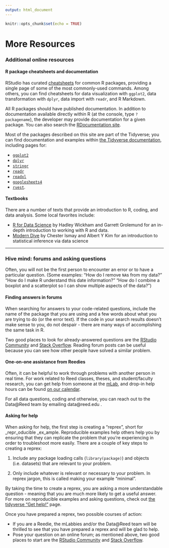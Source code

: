 ```yaml
---
output: html_document
---
```


```r
knitr::opts_chunk$set(echo = TRUE)
```

# More Resources

### Additional online resources

#### R package cheatsheets and documentation

RStudio has curated [cheatsheets](https://rstudio.com/resources/cheatsheets/) for common R packages, providing a single page of some of the most commonly-used commands. Among others, you can find cheatsheets for data visualization with `ggplot2`, data transformation with `dplyr`, data import with `readr`, and R Markdown.

All R packages should have published documentation. In addition to documentation available directly within R (at the console, type `?packagename`), the developer may provide documentation for a given package. You can also search the [RDocumentation site](https://www.rdocumentation.org/).

Most of the packages described on this site are part of the Tidyverse; you can find documentation and examples within [the Tidyverse documentation](https://tidyverse.org), including pages for:
 
  - [`ggplot2`](https://ggplot2.tidyverse.org/)
  - [`dplyr`](https://dplyr.tidyverse.org/) 
  - [`stringr`](https://stringr.tidyverse.org/)
  - [`readr`](https://readr.tidyverse.org/)
  - [`readxl`](https://readxl.tidyverse.org/)
  - [`googlesheets4`](https://googlesheets4.tidyverse.org/)
  - [`rvest`](https://rvest.tidyverse.org/). 

#### Textbooks

There are a number of texts that provide an introduction to R, coding, and data analysis. Some local favorites include: 
 
  - [R for Data Science](https://r4ds.had.co.nz/) by Hadley Wickham and Garrett Grolemund for an in-depth introduction to working with R and data.
  - [Modern Dive](https://moderndive.netlify.app/) by Chester Ismay and Albert Y Kim for an introduction to statistical inference via data science

---

### Hive mind: forums and asking questions

Often, you will not be the first person to encounter an error or to have a particular question. (Some examples: "How do I remove `NA`s from my data?" "How do I make R understand this date information?" "How do I combine a boxplot and a scatterplot so I can show multiple aspects of the data?")

#### Finding answers in forums

When searching for answers to your code-related questions, include the name of the package that you are using and a few words about what you are trying to do (or the error text). If the code in your search results doesn't make sense to you, do not despair - there are many ways of accomplishing the same task in R. 

Two good places to look for already-answered questions are the [RStudio Community](https://community.rstudio.com) and [Stack Overflow](https://stackoverflow.com). Reading forum posts can be useful because you can see how other people have solved a similar problem.

#### One-on-one assistance from Reedies

Often, it can be helpful to work through problems with another person in real time. For work related to Reed classes, theses, and student/faculty research, you can get help from someone at the [mLab](https://www.reed.edu/cis/mlab/index.html), and drop-in help hours can be found [on our calendar](https://www.reed.edu/cis/mlab/calendar.html). 

For all data questions, coding and otherwise, you can reach out to the Data@Reed team by emailing data@reed.edu .

#### Asking for help

When asking for help, the first step is creating a "reprex", short for _repr_oducible _ex_ample. Reproducible examples help others help you by ensuring that they can replicate the problem that you're experiencing in order to troubleshoot more easily. There are a couple of key steps to creating a reprex:

1. Include any package loading calls (`library(package)`) and objects (i.e. datasets) that are relevant to your problem.

2. Only include whatever is relevant or necessary to your problem. In reprex jargon, this is called making your example "minimal".

By taking the time to create a reprex, you are asking a more understandable question - meaning that you are much more likely to get a useful answer. For more on reproducible examples and asking questions, check out [the tidyverse "Get help!" ](https://www.tidyverse.org/help/) page.

Once you have prepared a reprex, two possible courses of action:

  - If you are a Reedie, the mLabbies and/or the Data@Reed team will be thrilled to see that you have prepared a reprex and will be glad to help.
  - Pose your question on an online forum; as mentioned above, two good places to start are the [RStudio Community](https://community.rstudio.com) and  [Stack Overflow](https://stackoverflow.com). 